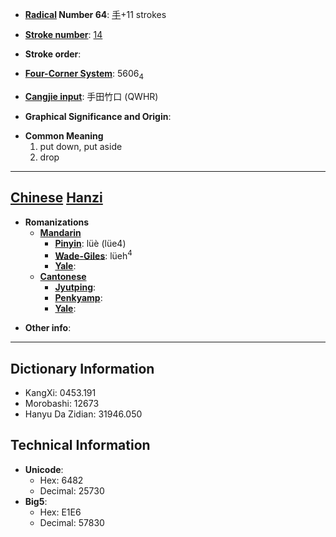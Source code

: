 * '''[[Wiktionary:Chinese radical index| Radical]] Number 64''': [[Wiktionary:Chinese radical index 手|手]]+11 strokes

* '''[[Wiktionary:Chinese total strokes index|Stroke number]]''': [[Wiktionary:Chinese total strokes index 14|14]]

* '''Stroke order''': 

* '''[[Wiktionary:Chinese four corner index|Four-Corner System]]''': 5606<sub>4</sub>

* '''[[Wiktionary:Chinese Cangjie index|Cangjie input]]''': 手田竹口 (QWHR)

* '''Graphical Significance and Origin''': 

* '''Common Meaning'''
*#put down, put aside
*# drop


----

== [[Chinese]] [[Hanzi]] ==

* '''Romanizations'''
** '''[[Mandarin]]'''
*** '''[[Pinyin]]''': lüè (lüe4)
*** '''[[Wade-Giles]]''': lüeh<sup>4</sup>
*** '''[[Yale]]''': 
** '''[[Cantonese]]'''
*** '''[[Jyutping]]''':
*** '''[[Penkyamp]]''': 
*** '''[[Yale]]''': 

* '''Other info''': 

----

== Dictionary Information ==

* KangXi: 0453.191
* Morobashi: 12673
* Hanyu Da Zidian: 31946.050

== Technical Information ==

* '''Unicode''':
** Hex: 6482
** Decimal: 25730
* '''Big5''':
** Hex: E1E6
** Decimal: 57830